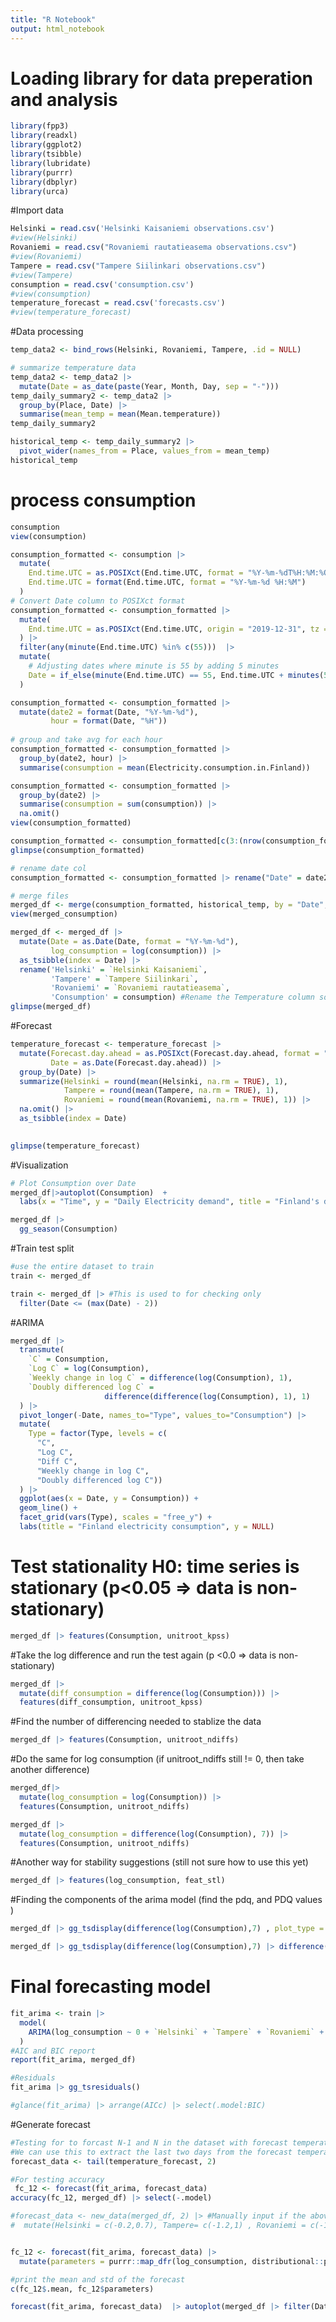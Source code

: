 ---
title: "R Notebook"
output: html_notebook
---

# Loading library for data preperation and analysis
```{r}
library(fpp3)
library(readxl)
library(ggplot2)
library(tsibble)
library(lubridate)
library(purrr)
library(dbplyr)
library(urca)
```


#Import data
```{r}
Helsinki = read.csv('Helsinki Kaisaniemi observations.csv')
#view(Helsinki)
Rovaniemi = read.csv("Rovaniemi rautatieasema observations.csv")
#view(Rovaniemi)
Tampere = read.csv("Tampere Siilinkari observations.csv")
#view(Tampere)
consumption = read.csv('consumption.csv')
#view(consumption)
temperature_forecast = read.csv('forecasts.csv')
#view(temperature_forecast)
```


#Data processing
```{r}
temp_data2 <- bind_rows(Helsinki, Rovaniemi, Tampere, .id = NULL)

# summarize temperature data
temp_data2 <- temp_data2 |>
  mutate(Date = as_date(paste(Year, Month, Day, sep = "-"))) 
temp_daily_summary2 <- temp_data2 |>
  group_by(Place, Date) |>
  summarise(mean_temp = mean(Mean.temperature))
temp_daily_summary2
```


```{r}
historical_temp <- temp_daily_summary2 |>
  pivot_wider(names_from = Place, values_from = mean_temp)
historical_temp
```



# process consumption

```{r}
consumption
view(consumption)
```

```{r}
consumption_formatted <- consumption |>
  mutate(
    End.time.UTC = as.POSIXct(End.time.UTC, format = "%Y-%m-%dT%H:%M:%OSZ"),
    End.time.UTC = format(End.time.UTC, format = "%Y-%m-%d %H:%M")
  )
# Convert Date column to POSIXct format
consumption_formatted <- consumption_formatted |>
  mutate(
    End.time.UTC = as.POSIXct(End.time.UTC, origin = "2019-12-31", tz = "UTC")
  ) |>
  filter(any(minute(End.time.UTC) %in% c(55)))  |>
  mutate(
    # Adjusting dates where minute is 55 by adding 5 minutes
    Date = if_else(minute(End.time.UTC) == 55, End.time.UTC + minutes(5), End.time.UTC)
  )

```

```{r}
consumption_formatted <- consumption_formatted |>
  mutate(date2 = format(Date, "%Y-%m-%d"),
         hour = format(Date, "%H"))
  
# group and take avg for each hour
consumption_formatted <- consumption_formatted |>  
  group_by(date2, hour) |>
  summarise(consumption = mean(Electricity.consumption.in.Finland)) 
```

```{r}
consumption_formatted <- consumption_formatted |>
  group_by(date2) |>
  summarise(consumption = sum(consumption)) |>
  na.omit()
view(consumption_formatted)
```

```{r}
consumption_formatted <- consumption_formatted[c(3:(nrow(consumption_formatted) - 1)), ]
glimpse(consumption_formatted)
```

```{r}
# rename date col
consumption_formatted <- consumption_formatted |> rename("Date" = date2)
```

```{r}
# merge files
merged_df <- merge(consumption_formatted, historical_temp, by = "Date", all =TRUE)
view(merged_consumption)
```

```{r}
merged_df <- merged_df |>
  mutate(Date = as.Date(Date, format = "%Y-%m-%d"),
         log_consumption = log(consumption)) |>
  as_tsibble(index = Date) |>
  rename('Helsinki' = `Helsinki Kaisaniemi`,
         'Tampere' = `Tampere Siilinkari`,
         'Rovaniemi' = `Rovaniemi rautatieasema`,
         'Consumption' = consumption) #Rename the Temperature column so it matches
glimpse(merged_df)
```
#Forecast

```{r}
temperature_forecast <- temperature_forecast |>
  mutate(Forecast.day.ahead = as.POSIXct(Forecast.day.ahead, format = "%d/%m/%Y %H:%M"),
         Date = as.Date(Forecast.day.ahead)) |>
  group_by(Date) |> 
  summarize(Helsinki = round(mean(Helsinki, na.rm = TRUE), 1),
            Tampere = round(mean(Tampere, na.rm = TRUE), 1),
            Rovaniemi = round(mean(Rovaniemi, na.rm = TRUE), 1)) |>
  na.omit() |> 
  as_tsibble(index = Date)
  

glimpse(temperature_forecast)
```




#Visualization
```{r}
# Plot Consumption over Date
merged_df|>autoplot(Consumption)  +
  labs(x = "Time", y = "Daily Electricity demand", title = "Finland's daily electricity demand")
```


```{r}
merged_df |>
  gg_season(Consumption)
```


#Train test split 
```{r}
#use the entire dataset to train
train <- merged_df

train <- merged_df |> #This is used to for checking only
  filter(Date <= (max(Date) - 2)) 
```


#ARIMA
```{r}
merged_df |>
  transmute(
    `C` = Consumption,
    `Log C` = log(Consumption),
    `Weekly change in log C` = difference(log(Consumption), 1),
    `Doubly differenced log C` =
                     difference(difference(log(Consumption), 1), 1)
  ) |>
  pivot_longer(-Date, names_to="Type", values_to="Consumption") |>
  mutate(
    Type = factor(Type, levels = c(
      "C",
      "Log C",
      "Diff C",
      "Weekly change in log C",
      "Doubly differenced log C"))
  ) |>
  ggplot(aes(x = Date, y = Consumption)) +
  geom_line() +
  facet_grid(vars(Type), scales = "free_y") +
  labs(title = "Finland electricity consumption", y = NULL)
```


# Test stationality H0: time series is stationary (p<0.05 => data is non-stationary)
```{r}
merged_df |> features(Consumption, unitroot_kpss)
```


#Take the log difference and run the test again (p <0.0 => data is non-stationary)
```{r}
merged_df |> 
  mutate(diff_consumption = difference(log(Consumption))) |>
  features(diff_consumption, unitroot_kpss)
```

#Find the number of differencing needed to stablize the data
```{r}
merged_df |> features(Consumption, unitroot_ndiffs)
```



#Do the same for log consumption (if unitroot_ndiffs still != 0, then take another difference)
```{r}
merged_df|> 
  mutate(log_consumption = log(Consumption)) |>
  features(Consumption, unitroot_ndiffs)

merged_df |>
  mutate(log_consumption = difference(log(Consumption), 7)) |>
  features(Consumption, unitroot_ndiffs)
```


#Another way for stability suggestions (still not sure how to use this yet)
```{r}
merged_df |> features(log_consumption, feat_stl)
```



#Finding the components of the arima model (find the pdq, and PDQ values )
```{r}
merged_df |> gg_tsdisplay(difference(log(Consumption),7) , plot_type ='partial', lag = 60)
```


```{r}
merged_df |> gg_tsdisplay(difference(log(Consumption),7) |> difference() , plot_type ='partial', lag = 60)
```


# Final forecasting model
```{r}
fit_arima <- train |> 
  model(
    ARIMA(log_consumption ~ 0 + `Helsinki` + `Tampere` + `Rovaniemi` + `Helsinki`:`Tampere`+ pdq(0, 1, 1) + PDQ(0,1,1)),
  )
#AIC and BIC report
report(fit_arima, merged_df)
```


```{r}
#Residuals
fit_arima |> gg_tsresiduals()
```


```{r}
#glance(fit_arima) |> arrange(AICc) |> select(.model:BIC)
```

#Generate forecast

```{r}
#Testing for to forcast N-1 and N in the dataset with forecast temperature file  
#We can use this to extract the last two days from the forecast temperature csv file without having to manually input in the data as well
forecast_data <- tail(temperature_forecast, 2)
```


```{r}
#For testing accuracy
 fc_12 <- forecast(fit_arima, forecast_data)
accuracy(fc_12, merged_df) |> select(-.model)
```



```{r}
#forecast_data <- new_data(merged_df, 2) |> #Manually input if the aboved function failed
#  mutate(Helsinki = c(-0.2,0.7), Tampere= c(-1.2,1) , Rovaniemi = c(-1,0))


fc_12 <- forecast(fit_arima, forecast_data) |>
  mutate(parameters = purrr::map_dfr(log_consumption, distributional::parameters))

#print the mean and std of the forecast
c(fc_12$.mean, fc_12$parameters)

```



```{r}
forecast(fit_arima, forecast_data)  |> autoplot(merged_df |> filter(Date >='2024-02-26'))
```












